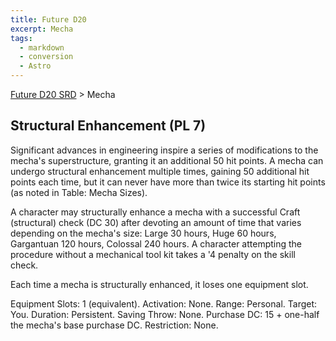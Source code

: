 ```yaml
---
title: Future D20
excerpt: Mecha
tags:
  - markdown
  - conversion
  - Astro
---
```






[Future D20 SRD]( / ) > Mecha




## Structural Enhancement (PL 7)


Significant advances in engineering inspire a series of modifications to the mecha's superstructure, granting it an additional 50 hit points. A mecha can undergo structural enhancement multiple times, gaining 50 additional hit points each time, but it can never have more than twice its starting hit points (as noted in Table: Mecha Sizes).


A character may structurally enhance a mecha with a successful Craft (structural) check (DC 30) after devoting an amount of time that varies depending on the mecha's size: Large 30 hours, Huge 60 hours, Gargantuan 120 hours, Colossal 240 hours. A character attempting the procedure without a mechanical tool kit takes a '4 penalty on the skill check.


Each time a mecha is structurally enhanced, it loses one equipment slot.



Equipment Slots: 1 (equivalent).
Activation: None.
Range: Personal.
Target: You.
Duration: Persistent.
Saving Throw: None.
Purchase DC: 15 + one-half the mecha's base purchase DC.
Restriction: None.



